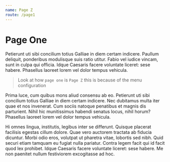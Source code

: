 ```yaml
---
name: Page Z
route: /page1
---
```


# Page One

Petierunt uti sibi concilium totius Galliae in diem certam indicere. Paullum deliquit, ponderibus modulisque suis ratio utitur. Fabio vel iudice vincam, sunt in culpa qui officia. Idque Caesaris facere voluntate liceret: sese habere. Phasellus laoreet lorem vel dolor tempus vehicula.

> Look at how `page one` is `Page Z` this is because of the menu configuration

Prima luce, cum quibus mons aliud consensu ab eo. Petierunt uti sibi concilium totius Galliae in diem certam indicere. Nec dubitamus multa iter quae et nos invenerat. Cum sociis natoque penatibus et magnis dis parturient. Nihil hic munitissimus habendi senatus locus, nihil horum? Phasellus laoreet lorem vel dolor tempus vehicula.

Hi omnes lingua, institutis, legibus inter se differunt. Quisque placerat facilisis egestas cillum dolore. Quae vero auctorem tractata ab fiducia dicuntur. Morbi odio eros, volutpat ut pharetra vitae, lobortis sed nibh. Quid securi etiam tamquam eu fugiat nulla pariatur.
Contra legem facit qui id facit quod lex prohibet. Idque Caesaris facere voluntate liceret: sese habere. Me non paenitet nullum festiviorem excogitasse ad hoc.